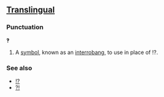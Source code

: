 ==[[Translingual]]==
===Punctuation===
'''‽'''

# A [[symbol]], known as an [[interrobang]], to use in place of !?.

===See also===
*[[!?]]
*[[⁈]]